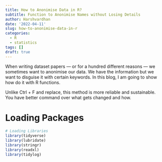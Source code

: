 ```yaml
---
title: How to Anonimise Data in R?
subtitle: Function to Anonimise Names without Losing Details
author: Harshvardhan
date: '2022-04-11'
slug: how-to-anonimise-data-in-r
categories:
  - R
  - statistics
tags: []
draft: true
---
```


When writing dataset papers --- or for a hundred different reasons --- we sometimes want to anonimise our data. We have the information but we want to disguise it with certain keywords. In this blog, I am going to show how do it with R functions.

Unlike Ctrl + F and replace, this method is more reliable and sustainable. You have better command over what gets changed and how.

# Loading Packages

```r
# Loading Libraries
library(tidyverse)
library(lubridate)
library(stringr)
library(readxl)
library(tidylog)
```

